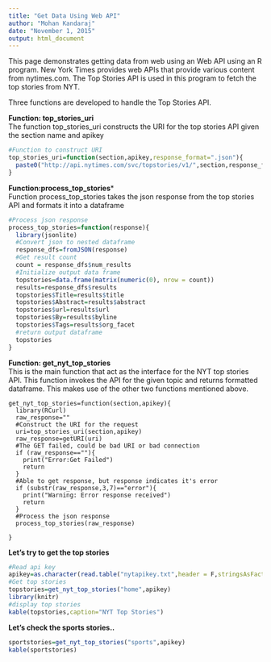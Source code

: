 ```yaml
---
title: "Get Data Using Web API"
author: "Mohan Kandaraj"
date: "November 1, 2015"
output: html_document
---
```


This page demonstrates getting data from web using an Web API using an R program. New York Times provides web APIs that provide various content from nytimes.com. The Top Stories API is used in this program to fetch the top stories from NYT.

Three functions are developed to handle the Top Stories API.  
   
**Function: top_stories_uri**  
The function top_stories_uri constructs the URI for the top stories API given the section name and apikey
  
```r
#Function to construct URI
top_stories_uri=function(section,apikey,response_format=".json"){
  paste0("http://api.nytimes.com/svc/topstories/v1/",section,response_format,"?api-key=",apikey)
}
```  
  
**Function:process_top_stories***  
Function process_top_stories takes the json response from the top stories API and formats it into a dataframe   
   
```r
#Process json response
process_top_stories=function(response){
  library(jsonlite)
  #Convert json to nested dataframe
  response_dfs=fromJSON(response)
  #Get result count
  count = response_dfs$num_results
  #Initialize output data frame
  topstories=data.frame(matrix(numeric(0), nrow = count))
  results=response_dfs$results
  topstories$Title=results$title
  topstories$Abstract=results$abstract
  topstories$url=results$url
  topstories$By=results$byline
  topstories$Tags=results$org_facet
  #return output dataframe
  topstories
}
```
   
   
**Function: get_nyt_top_stories**  
This is the main function that act as the interface for the NYT top stories API. This function invokes the API for the given topic and returns formatted dataframe. This makes use of the other two functions mentioned above.
   
```{r.message=F,warning=F}

get_nyt_top_stories=function(section,apikey){
  library(RCurl)
  raw_response=""
  #Construct the URI for the request
  uri=top_stories_uri(section,apikey)
  raw_response=getURI(uri)
  #The GET failed, could be bad URI or bad connection
  if (raw_response==""){
    print("Error:Get Failed")
    return
  }
  #Able to get response, but response indicates it's error
  if (substr(raw_response,3,7)=="error"){
    print("Warning: Error response received")
    return
  }
  #Process the json response
  process_top_stories(raw_response)
  
}

```
   
**Let's try to get the top stories**  
  
```r
#Read api key
apikey=as.character(read.table("nytapikey.txt",header = F,stringsAsFactors = F))
#Get top stories
topstories=get_nyt_top_stories("home",apikey)
library(knitr)
#display top stories
kable(topstories,caption="NYT Top Stories")
``` 
  
  
**Let's check the sports stories..**    
  
```r
sportstories=get_nyt_top_stories("sports",apikey)
kable(sportstories)
```